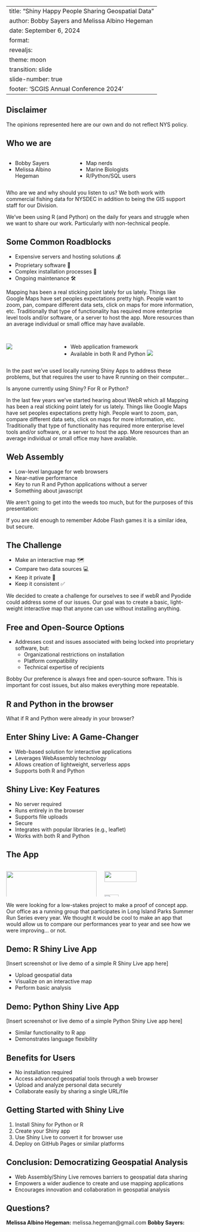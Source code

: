 
---
title: "Shiny Happy People Sharing Geospatial Data"
author:  Bobby Sayers and Melissa Albino Hegeman
date: September 6, 2024
format: 
  revealjs:
    theme: moon
    transition: slide
    slide-number: true
    footer: 'SCGIS Annual Conference 2024'
---

## Disclaimer

The opinions represented here are our own and do not reflect NYS policy.


## Who we are

::: columns

::: {.column width="35%"}
- Bobby Sayers  
- Melissa Albino Hegeman  
:::

::: {.column width="65%"}
- Map nerds
- Marine Biologists  
- R/Python/SQL users

:::
:::

::: notes

Who are we and why should you listen to us?
We both work with commercial fishing data for NYSDEC in addition to being the GIS support staff for our Division. 

We've been using R (and Python) on the daily for years and struggle when we want to share our work. Particularly with non-technical people. 

:::

## Some Common Roadblocks

- Expensive servers and hosting solutions 💰  
- Proprietary software 💾
- Complex installation processes 🧩 
- Ongoing maintenance 🛠

::: notes
Mapping has been a real sticking point lately for us lately. Things like Google Maps have set peoples expectations pretty high. People want to zoom, pan, compare different data sets, click on maps for more information, etc. Traditionally that type of functionality has required more enterprise level tools and/or software, or a server to host the app. More resources than an average individual or small office may have available. 

:::

##

:::: columns

::: {.column}
![](assets/shiny.png)

:::

::: {.column}

- Web application framework
- Available in both R and Python
![](assets/webr.png)

:::

::::

::: notes

In the past we've used locally running Shiny Apps to address these problems, but that requires the user to have R running on their computer...

Is anyone currently using Shiny? For R or Python? 

In the last few years we've started hearing about WebR which all
Mapping has been a real sticking point lately for us lately. Things like Google Maps have set peoples expectations pretty high. People want to zoom, pan, compare different data sets, click on maps for more information, etc. Traditionally that type of functionality has required more enterprise level tools and/or software, or a server to host the app. More resources than an average individual or small office may have available. 

:::



## Web Assembly

- Low-level language for web browsers
- Near-native performance
- Key to run R and Python applications without a server
- Something about javascript

::: notes

We aren't going to get into the weeds too much, but for the purposes of this presentation: 

If you are old enough to remember Adobe Flash games it is a similar idea, but secure. 

:::


## The Challenge 

- Make an interactive map 🗺
- Compare two data sources 💻
- Keep it private 🔏
- Keep it consistent ✅


::: notes

We decided to create a challenge for ourselves to see if webR and Pyodide could address some of our issues. 
Our goal was to create a basic, light-weight interactive map that anyone can use without installing anything. 

:::

## Free and Open-Source Options

- Addresses cost and issues associated with being locked into proprietary software, but:
  - Organizational restrictions on installation
  - Platform compatibility
  - Technical expertise of recipients
  
::: notes
Bobby
Our preference is always free and open-source software. This is important for cost issues, but also makes everything more repeatable. 
:::


## R and Python in the browser

What if R and Python were already in your browser?

## Enter Shiny Live: A Game-Changer

- Web-based solution for interactive applications
- Leverages WebAssembly technology
- Allows creation of lightweight, serverless apps
- Supports both R and Python



## Shiny Live: Key Features

- No server required
- Runs entirely in the browser
- Supports file uploads
- Secure
- Integrates with popular libraries (e.g., leaflet)
- Works with both R and Python


## The App

:::: columns

::: {.column}
![](assets/run_dmr.jpg){width="100%"}
:::

::: {.column}

![](assets/jones_beach.jpg){height="60%"}

![](assets/summer_run.png){height="40%"}
:::
::::

::: notes

We were looking for a low-stakes project to make a proof of concept app. Our office as a running group that participates in Long Island Parks Summer Run Series every year. We thought it would be cool to make an app that would allow us to compare our performances year to year and see how we were improving... or not. 

:::


## Demo: R Shiny Live App

[Insert screenshot or live demo of a simple R Shiny Live app here]

- Upload geospatial data
- Visualize on an interactive map
- Perform basic analysis

## Demo: Python Shiny Live App

[Insert screenshot or live demo of a simple Python Shiny Live app here]

- Similar functionality to R app
- Demonstrates language flexibility

## Benefits for Users

- No installation required
- Access advanced geospatial tools through a web browser
- Upload and analyze personal data securely
- Collaborate easily by sharing a single URL/file

## Getting Started with Shiny Live

1. Install Shiny for Python or R
2. Create your Shiny app
3. Use Shiny Live to convert it for browser use
4. Deploy on GitHub Pages or similar platforms

## Conclusion: Democratizing Geospatial Analysis

- Web Assembly/Shiny Live removes barriers to geospatial data sharing
- Empowers a wider audience to create and use mapping applications
- Encourages innovation and collaboration in geospatial analysis

## Questions?

**Melissa Albino Hegeman:** melissa.hegeman@gmail.com
**Bobby Sayers:** 
